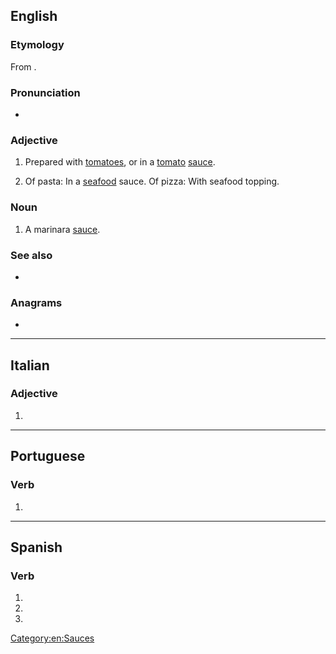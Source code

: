 {{also|marinará}}
==English==

===Etymology===
From {{der|en|it|[[alla]] [[marinaro|marinara]]||sailor style}}.

===Pronunciation===
* {{audio|en|en-au-marinara.ogg|Audio (AU)}}

===Adjective===
{{en-adj|-}}

# Prepared with [[tomatoes]], or in a [[tomato]] [[sauce]].
# {{lb|en|Australia}} Of pasta: In a [[seafood]] sauce. Of pizza: With seafood topping.

===Noun===
{{en-noun|~}}

# A marinara [[sauce]].

===See also===
* {{projectlink|wikipedia}}

===Anagrams===
* {{anagrams|en|a=aaaimnrr|armarian}}

[[Category:en:Sauces]]

----

==Italian==

===Adjective===
{{head|it|adjective form|g=f-s}}

# {{inflection of|it|marinaro||f|s}}

----

==Portuguese==

===Verb===
{{head|pt|verb form}}

# {{pt-verb-form-of|marinar}}

----

==Spanish==

===Verb===
{{head|es|verb form}}

# {{es-verb form of|ending=ar|mood=subjunctive|tense=imperfect|sera=ra|pers=1|number=singular|marinar}}
# {{es-verb form of|ending=ar|mood=subjunctive|tense=imperfect|sera=ra|pers=2|formal=yes|number=singular|marinar}}
# {{es-verb form of|ending=ar|mood=subjunctive|tense=imperfect|sera=ra|pers=3|number=singular|marinar}}